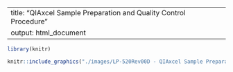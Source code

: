 

---
title: "QIAxcel Sample Preparation and Quality Control Procedure"
output: html_document
---


```r
library(knitr)
```


```r
knitr::include_graphics("./images/LP-520Rev00D - QIAxcel Sample Preparation and Quality Control Procedure.pdf")
```
